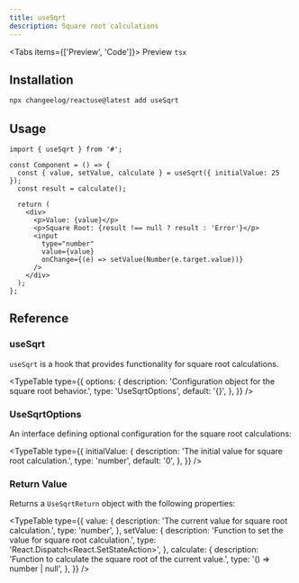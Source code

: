 ```yaml
---
title: useSqrt
description: Square root calculations
---
```


<Tabs items={['Preview', 'Code']}>
  <Tab value="Preview">Preview</Tab>
  <Tab value="Code">```tsx ```</Tab>
</Tabs>

## Installation

```bash
npx changeelog/reactuse@latest add useSqrt
```

## Usage

```tsx
import { useSqrt } from '#';

const Component = () => {
  const { value, setValue, calculate } = useSqrt({ initialValue: 25 });
  const result = calculate();

  return (
    <div>
      <p>Value: {value}</p>
      <p>Square Root: {result !== null ? result : 'Error'}</p>
      <input
        type="number"
        value={value}
        onChange={(e) => setValue(Number(e.target.value))}
      />
    </div>
  );
};
```

## Reference

### useSqrt

`useSqrt` is a hook that provides functionality for square root calculations.

<TypeTable
type={{
options: {
description: 'Configuration object for the square root behavior.',
type: 'UseSqrtOptions',
default: '{}',
},
}}
/>

### UseSqrtOptions

An interface defining optional configuration for the square root calculations:

<TypeTable
type={{
initialValue: {
description: 'The initial value for square root calculation.',
type: 'number',
default: '0',
},
}}
/>

### Return Value

Returns a `UseSqrtReturn` object with the following properties:

<TypeTable
type={{
value: {
description: 'The current value for square root calculation.',
type: 'number',
},
setValue: {
description: 'Function to set the value for square root calculation.',
type: 'React.Dispatch<React.SetStateAction>',
},
calculate: {
description: 'Function to calculate the square root of the current value.',
type: '() => number | null',
},
}}
/>

